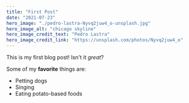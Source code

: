 ```yaml
---
title: "First Post"
date: "2021-07-23"
hero_image: "./pedro-lastra-Nyvq2juw4_o-unsplash.jpg"
hero_image_alt: "chicago skyline"
hero_image_credit_text: "Pedro Lastra"
hero_image_credit_link: "https://unsplash.com/photos/Nyvq2juw4_o"
---
```


This is my first blog post! Isn't it _great_?

Some of my **favorite** things are:

- Petting dogs
- Singing
- Eating potato-based foods
